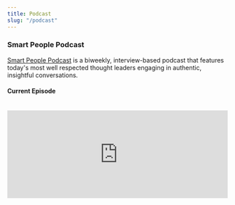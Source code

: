 ```yaml
---
title: Podcast
slug: "/podcast"
---
```


### Smart People Podcast

[Smart People Podcast](https://www.smartpeoplepodcast.com) is a biweekly, interview-based podcast that features today's most well respected thought leaders engaging in authentic, insightful conversations. 

#### Current Episode
<br/>
<iframe frameborder="0" height="200" scrolling="no" src="https://playlist.megaphone.fm?e=GLSS4540256584" width="100%"></iframe>